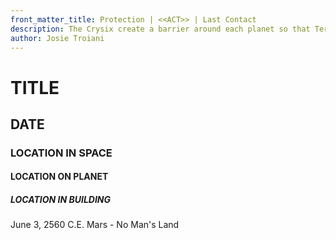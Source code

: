 ```yaml
---
front_matter_title: Protection | <<ACT>> | Last Contact
description: The Crysix create a barrier around each planet so that Terra Firma can no longer attack
author: Josie Troiani
---
```

# TITLE

## DATE

### LOCATION IN SPACE

#### LOCATION ON PLANET

##### LOCATION IN BUILDING

June 3, 2560 C.E.
Mars - No Man's Land

